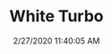 ---
width: 2000
height: 1333
title: White Turbo
description: White 911 Turbo wheel at CPR.
date: 2/27/2020 11:40:05 AM
cameraMake: Sony
cameraModel: ILCE-7M3
lens: ZEISS Batis 2.8/18
settingsfStop: f/2.8
settingsISO: ISO 100
settingsShutter: 1/1250
settingsFocalLength: 18 mm
---